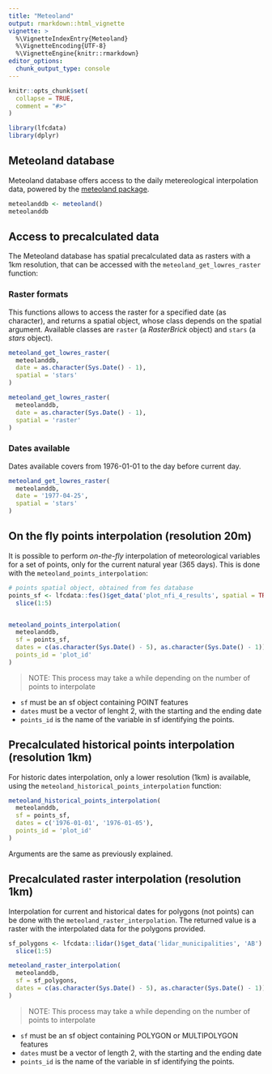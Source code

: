 ```yaml
---
title: "Meteoland"
output: rmarkdown::html_vignette
vignette: >
  %\VignetteIndexEntry{Meteoland}
  %\VignetteEncoding{UTF-8}
  %\VignetteEngine{knitr::rmarkdown}
editor_options: 
  chunk_output_type: console
---
```


```r
knitr::opts_chunk$set(
  collapse = TRUE,
  comment = "#>"
)
```

```r
library(lfcdata)
library(dplyr)
```

## Meteoland database

Meteoland database offers access to the daily metereological interpolation data,
powered by the [meteoland package](https://CRAN.R-project.org/package=meteoland).

```r
meteolanddb <- meteoland()
meteolanddb
```

## Access to precalculated data

The Meteoland database has spatial precalculated data as rasters with a 1km
resolution, that can be accessed with the `meteoland_get_lowres_raster`
function:

### Raster formats

This functions allows to access the raster for a specified date (as character),
and returns a spatial object, whose class depends on the spatial argument.
Available classes are `raster` (a *RasterBrick* object) and `stars`
(a *stars* object).

```r
meteoland_get_lowres_raster(
  meteolanddb,
  date = as.character(Sys.Date() - 1),
  spatial = 'stars'
)
```

```r
meteoland_get_lowres_raster(
  meteolanddb,
  date = as.character(Sys.Date() - 1),
  spatial = 'raster'
)
```

### Dates available

Dates available covers from 1976-01-01 to the day before current day.

```r
meteoland_get_lowres_raster(
  meteolanddb,
  date = '1977-04-25',
  spatial = 'stars'
)
```

## On the fly points interpolation (resolution 20m)

It is possible to perform *on-the-fly* interpolation of meteorological variables
for a set of points, only for the current natural year (365 days). This is done
with the `meteoland_points_interpolation`:

```r
# points spatial object, obtained from fes database
points_sf <- lfcdata::fes()$get_data('plot_nfi_4_results', spatial = TRUE) %>%
  slice(1:5)


meteoland_points_interpolation(
  meteolanddb,
  sf = points_sf,
  dates = c(as.character(Sys.Date() - 5), as.character(Sys.Date() - 1)),
  points_id = 'plot_id'
)
```

  > NOTE: This process may take a while depending on the number of points to
  interpolate

  - `sf` must be an sf object containing POINT features
  - `dates` must be a vector of lenght 2, with the starting and the ending date
  - `points_id` is the name of the variable in sf identifying the points.

## Precalculated historical points interpolation (resolution 1km)

For historic dates interpolation, only a lower resolution (1km) is available,
using the `meteoland_historical_points_interpolation` function:

```r
meteoland_historical_points_interpolation(
  meteolanddb,
  sf = points_sf,
  dates = c('1976-01-01', '1976-01-05'),
  points_id = 'plot_id'
)
```

Arguments are the same as previously explained.

## Precalculated raster interpolation (resolution 1km)

Interpolation for current and historical dates for polygons (not points) can
be done with the `meteoland_raster_interpolation`. The returned value is a raster
with the interpolated data for the polygons provided.

```r
sf_polygons <- lfcdata::lidar()$get_data('lidar_municipalities', 'AB') %>%
  slice(1:5)

meteoland_raster_interpolation(
  meteolanddb,
  sf = sf_polygons,
  dates = c(as.character(Sys.Date() - 5), as.character(Sys.Date() - 1))
)
```

  > NOTE: This process may take a while depending on the number of points to
    interpolate

  - `sf` must be an sf object containing POLYGON or MULTIPOLYGON features
  - `dates` must be a vector of length 2, with the starting and the ending date
  - `points_id` is the name of the variable in sf identifying the points.
